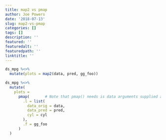 ```yaml
---
title: map2 vs pmap
author: Joe Powers
date: '2018-07-13'
slug: map2-vs-pmap
categories: []
tags: []
description: ''
featured: ''
featuredalt: ''
featuredpath: ''
linktitle: ''
---
```


```r
ds_mpg %<>%
  mutate(plots = map2(data, pred, gg_foo))

ds_mpg %<>%
  mutate(
    plots = 
      pmap(       # Note that pmap() needs is data arguments supplied as a list()
        .l = list(
          data_orig = data, 
          data_pred = pred, 
          cyl = cyl
        ), 
        .f = gg_foo
      )
  ) 
```

